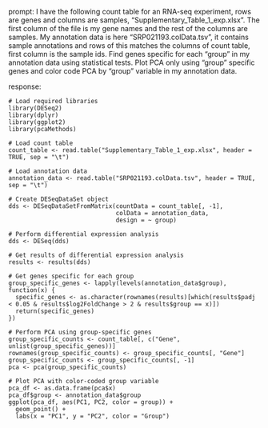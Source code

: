 prompt:
I have the following count table for an RNA-seq experiment, rows are genes and columns are samples, "Supplementary_Table_1_exp.xlsx". The first column of the file is my gene names and the rest of the columns are samples. My annotation data is here  "SRP021193.colData.tsv", it contains sample annotations and rows of this matches the columns of count table, first column is the sample ids. Find genes specific for each "group" in my annotation data  using statistical tests. Plot PCA only using "group" specific genes and color code PCA by "group" variable in my annotation data.

response:
```
# Load required libraries
library(DESeq2)
library(dplyr)
library(ggplot2)
library(pcaMethods)

# Load count table
count_table <- read.table("Supplementary_Table_1_exp.xlsx", header = TRUE, sep = "\t")

# Load annotation data
annotation_data <- read.table("SRP021193.colData.tsv", header = TRUE, sep = "\t")

# Create DESeqDataSet object
dds <- DESeqDataSetFromMatrix(countData = count_table[, -1],
                              colData = annotation_data,
                              design = ~ group)

# Perform differential expression analysis
dds <- DESeq(dds)

# Get results of differential expression analysis
results <- results(dds)

# Get genes specific for each group
group_specific_genes <- lapply(levels(annotation_data$group), function(x) {
  specific_genes <- as.character(rownames(results)[which(results$padj < 0.05 & results$log2FoldChange > 2 & results$group == x)])
  return(specific_genes)
})

# Perform PCA using group-specific genes
group_specific_counts <- count_table[, c("Gene", unlist(group_specific_genes))]
rownames(group_specific_counts) <- group_specific_counts[, "Gene"]
group_specific_counts <- group_specific_counts[, -1]
pca <- pca(group_specific_counts)

# Plot PCA with color-coded group variable
pca_df <- as.data.frame(pca$x)
pca_df$group <- annotation_data$group
ggplot(pca_df, aes(PC1, PC2, color = group)) +
  geom_point() +
  labs(x = "PC1", y = "PC2", color = "Group")
```

